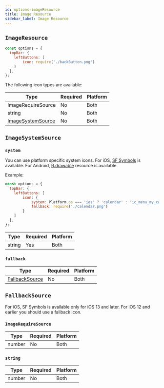 ```yaml
---
id: options-imageResource
title: Image Resource
sidebar_label: Image Resource
---
```


## `ImageResource`

```js
const options = {
  topBar: {
    leftButtons: [
        icon: require('./backButton.png')
    ]
  },
};
```

The following icon types are available:

| Type   | Required | Platform |
| ------ | -------- | -------- |
| ImageRequireSource | No       | Both     |
| string | No       | Both     |
| [ImageSystemSource](#imagesystemresource) | No | Both |


## `ImageSystemSource`

### `system`

You can use platform specific system icons.
For iOS, [SF Symbols](https://developer.apple.com/sf-symbols/) is available.
For Android, [R.drawable](https://developer.android.com/reference/android/R.drawable.html) resource is available.

Example:

```js
const options = {
  topBar: {
    leftButtons: [
        icon: {
            system: Platform.os === 'ios' ? 'calendar' : 'ic_menu_my_calendar',
            fallback: require('./calendar.png')
        }
    ]
  },
};
```

| Type   | Required | Platform |
| ------ | -------- | -------- |
| string | Yes       | Both     |

### `fallback`

| Type   | Required | Platform |
| ------ | -------- | -------- |
| [FallbackSource](#fallbacksource) | No       | Both     |


## `FallbackSource`

For iOS, SF Symbols is available only for iOS 13 and later. For iOS 12 and earlier you should use a fallback icon.

### `ImageRequireSource`

| Type   | Required | Platform |
| ------ | -------- | -------- |
| number | No       | Both     |

### `string`

| Type   | Required | Platform |
| ------ | -------- | -------- |
| number | No       | Both     |
